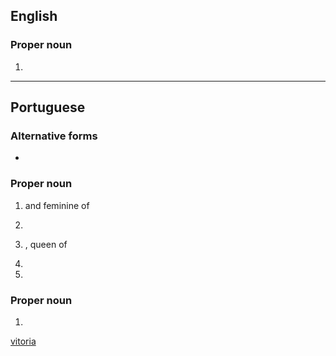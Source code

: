 {{also|vitoria|Vitoria|vitória}}
==English==

===Proper noun===
{{en-proper noun}}

# {{place|en|municipality/state capital|s/Espírito Santo|c/Brazil}}

[[Category:English terms spelled with Ó|vitoria]]

----

==Portuguese==

===Alternative forms===
* {{l|pt|Victoria}}

===Proper noun===
{{pt-proper noun|f}}

# {{given name|pt|female|eq=Victoria}} and feminine of {{l|pt|Vítor}}
# {{place|pt|municipality/state capital|s/Espírito Santo|c/Brazil}}
# {{l|en|Victoria}}, queen of {{l|en|England}}
# {{place|pt|state|c/Australia|t1=Victoria}}
# {{place|pt|capital city|c/Seychelles|t1=Victoria}}

===Proper noun===
{{pt-proper noun|m}}

# {{place|pt|lake|continent/Africa|t1=Victoria}}